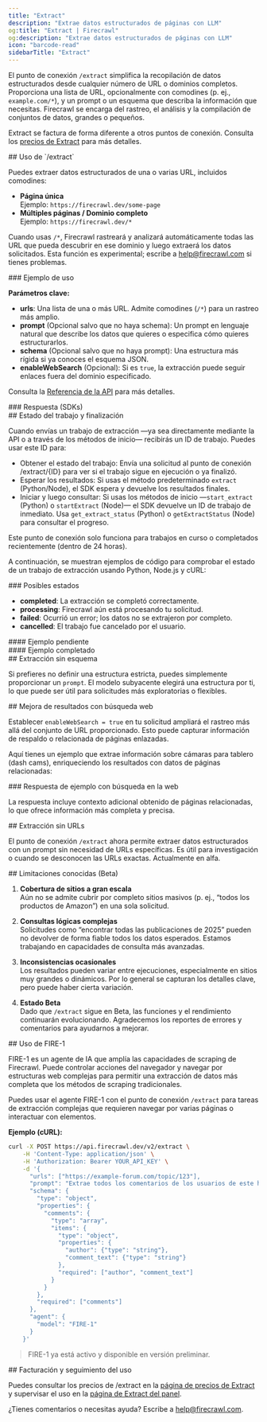 ```yaml
---
title: "Extract"
description: "Extrae datos estructurados de páginas con LLM"
og:title: "Extract | Firecrawl"
og:description: "Extrae datos estructurados de páginas con LLM"
icon: "barcode-read"
sidebarTitle: "Extract"
---
```



El punto de conexión `/extract` simplifica la recopilación de datos estructurados desde cualquier número de URL o dominios completos. Proporciona una lista de URL, opcionalmente con comodines (p. ej., `example.com/*`), y un prompt o un esquema que describa la información que necesitas. Firecrawl se encarga del rastreo, el análisis y la compilación de conjuntos de datos, grandes o pequeños.

<Info>Extract se factura de forma diferente a otros puntos de conexión. Consulta los [precios de Extract](https://www.firecrawl.dev/extract#pricing) para más detalles.</Info>

<div id="using-extract">
  ## Uso de `/extract`
</div>

Puedes extraer datos estructurados de una o varias URL, incluidos comodines:

- **Página única**  
  Ejemplo: `https://firecrawl.dev/some-page`
- **Múltiples páginas / Dominio completo**  
  Ejemplo: `https://firecrawl.dev/*`

Cuando usas `/*`, Firecrawl rastreará y analizará automáticamente todas las URL que pueda descubrir en ese dominio y luego extraerá los datos solicitados. Esta función es experimental; escribe a [help@firecrawl.com](mailto:help@firecrawl.com) si tienes problemas.

<div id="example-usage">
  ### Ejemplo de uso
</div>

<CodeGroup>

<ExtractPython />
<ExtractNode />
<ExtractCURL />

</CodeGroup>

**Parámetros clave:**

- **urls**: Una lista de una o más URL. Admite comodines (`/*`) para un rastreo más amplio.
- **prompt** (Opcional salvo que no haya schema): Un prompt en lenguaje natural que describe los datos que quieres o especifica cómo quieres estructurarlos.
- **schema** (Opcional salvo que no haya prompt): Una estructura más rígida si ya conoces el esquema JSON.
- **enableWebSearch** (Opcional): Si es `true`, la extracción puede seguir enlaces fuera del dominio especificado.

Consulta la [Referencia de la API](https://docs.firecrawl.dev/api-reference/endpoint/extract) para más detalles.

<div id="response-sdks">
  ### Respuesta (SDKs)
</div>

<ExtractOutput />

<div id="job-status-and-completion">
  ## Estado del trabajo y finalización
</div>

Cuando envías un trabajo de extracción —ya sea directamente mediante la API o a través de los métodos de inicio— recibirás un ID de trabajo. Puedes usar este ID para:

- Obtener el estado del trabajo: Envía una solicitud al punto de conexión /extract/{ID} para ver si el trabajo sigue en ejecución o ya finalizó.
- Esperar los resultados: Si usas el método predeterminado `extract` (Python/Node), el SDK espera y devuelve los resultados finales.
- Iniciar y luego consultar: Si usas los métodos de inicio —`start_extract` (Python) o `startExtract` (Node)— el SDK devuelve un ID de trabajo de inmediato. Usa `get_extract_status` (Python) o `getExtractStatus` (Node) para consultar el progreso.

<Note>
  Este punto de conexión solo funciona para trabajos en curso o completados recientemente (dentro de 24 horas).
</Note>

A continuación, se muestran ejemplos de código para comprobar el estado de un trabajo de extracción usando Python, Node.js y cURL:

<CodeGroup>

<CheckExtractJobPython />
<CheckExtractJobJS />
<CheckExtractJobCURL />

</CodeGroup>

<div id="possible-states">
  ### Posibles estados
</div>

- **completed**: La extracción se completó correctamente.
- **processing**: Firecrawl aún está procesando tu solicitud.
- **failed**: Ocurrió un error; los datos no se extrajeron por completo.
- **cancelled**: El trabajo fue cancelado por el usuario.

<div id="pending-example">
  #### Ejemplo pendiente
</div>

<ExtractStatusPending />

<div id="completed-example">
  #### Ejemplo completado
</div>

<ExtractStatusDone />

<div id="extracting-without-a-schema">
  ## Extracción sin esquema
</div>

Si prefieres no definir una estructura estricta, puedes simplemente proporcionar un `prompt`. El modelo subyacente elegirá una estructura por ti, lo que puede ser útil para solicitudes más exploratorias o flexibles.

<CodeGroup>

<ExtractNoSchemaPython />
<ExtractNoSchemaJS />
<ExtractNoSchemaCURL />

</CodeGroup>

<ExtractNoSchemaOutput />

<div id="improving-results-with-web-search">
  ## Mejora de resultados con búsqueda web
</div>

Establecer `enableWebSearch = true` en tu solicitud ampliará el rastreo más allá del conjunto de URL proporcionado. Esto puede capturar información de respaldo o relacionada de páginas enlazadas.

Aquí tienes un ejemplo que extrae información sobre cámaras para tablero (dash cams), enriqueciendo los resultados con datos de páginas relacionadas:

<CodeGroup>

<ExtractWebSearchPython />
<ExtractWebSearchJS />
<ExtractWebSearchCURL />

</CodeGroup>

<div id="example-response-with-web-search">
  ### Respuesta de ejemplo con búsqueda en la web
</div>

<ExtractWebSearchOutput />

La respuesta incluye contexto adicional obtenido de páginas relacionadas, lo que ofrece información más completa y precisa.

<div id="extracting-without-urls">
  ## Extracción sin URLs
</div>

El punto de conexión `/extract` ahora permite extraer datos estructurados con un prompt sin necesidad de URLs específicas. Es útil para investigación o cuando se desconocen las URLs exactas. Actualmente en alfa.

<CodeGroup>

<ExtractWithoutURLsPython />
<ExtractWithoutURLsJS />
<ExtractWithoutURLsCURL />

</CodeGroup>

<div id="known-limitations-beta">
  ## Limitaciones conocidas (Beta)
</div>

1. **Cobertura de sitios a gran escala**  
   Aún no se admite cubrir por completo sitios masivos (p. ej., “todos los productos de Amazon”) en una sola solicitud.

2. **Consultas lógicas complejas**  
   Solicitudes como “encontrar todas las publicaciones de 2025” pueden no devolver de forma fiable todos los datos esperados. Estamos trabajando en capacidades de consulta más avanzadas.

3. **Inconsistencias ocasionales**  
   Los resultados pueden variar entre ejecuciones, especialmente en sitios muy grandes o dinámicos. Por lo general se capturan los detalles clave, pero puede haber cierta variación.

4. **Estado Beta**  
   Dado que `/extract` sigue en Beta, las funciones y el rendimiento continuarán evolucionando. Agradecemos los reportes de errores y comentarios para ayudarnos a mejorar.

<div id="using-fire-1">
  ## Uso de FIRE-1
</div>

FIRE-1 es un agente de IA que amplía las capacidades de scraping de Firecrawl. Puede controlar acciones del navegador y navegar por estructuras web complejas para permitir una extracción de datos más completa que los métodos de scraping tradicionales.

Puedes usar el agente FIRE-1 con el punto de conexión `/extract` para tareas de extracción complejas que requieren navegar por varias páginas o interactuar con elementos.

**Ejemplo (cURL):**

```bash
curl -X POST https://api.firecrawl.dev/v2/extract \
    -H 'Content-Type: application/json' \
    -H 'Authorization: Bearer YOUR_API_KEY' \
    -d '{
      "urls": ["https://example-forum.com/topic/123"],
      "prompt": "Extrae todos los comentarios de los usuarios de este hilo del foro.",
      "schema": {
        "type": "object",
        "properties": {
          "comments": {
            "type": "array",
            "items": {
              "type": "object",
              "properties": {
                "author": {"type": "string"},
                "comment_text": {"type": "string"}
              },
              "required": ["author", "comment_text"]
            }
          }
        },
        "required": ["comments"]
      },
      "agent": {
        "model": "FIRE-1"
      }
    }'
```

> FIRE-1 ya está activo y disponible en versión preliminar.

<div id="billing-and-usage-tracking">
  ## Facturación y seguimiento del uso
</div>

Puedes consultar los precios de /extract en la [página de precios de Extract](https://www.firecrawl.dev/extract#pricing) y supervisar el uso en la [página de Extract del panel](https://www.firecrawl.dev/app/extract).

¿Tienes comentarios o necesitas ayuda? Escribe a [help@firecrawl.com](mailto:help@firecrawl.com).